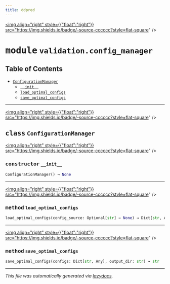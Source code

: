 ```yaml
---
title: ddpred
---
```


<a href="https://github.com/drothermel/%24%7BREPO%7D/blob/main/src/ddpred/validation/config_manager.py"><img align="right" style={{"float":"right"}} src="https://img.shields.io/badge/-source-cccccc?style=flat-square" /></a>

# <kbd>module</kbd> `validation.config_manager`



## Table of Contents
- [`ConfigurationManager`](./ddpred.validation.config_manager#class-configurationmanager)
	- [`__init__`](./ddpred.validation.config_manager#constructor---init--)
	- [`load_optimal_configs`](./ddpred.validation.config_manager#method-load-optimal-configs)
	- [`save_optimal_configs`](./ddpred.validation.config_manager#method-save-optimal-configs)




---

<a href="https://github.com/drothermel/%24%7BREPO%7D/blob/main/src/ddpred/validation/config_manager.py#L6"><img align="right" style={{"float":"right"}} src="https://img.shields.io/badge/-source-cccccc?style=flat-square" /></a>

## <kbd>class</kbd> `ConfigurationManager`



<a href="https://github.com/drothermel/%24%7BREPO%7D/blob/main/src/ddpred/validation/config_manager.py#L7"><img align="right" style={{"float":"right"}} src="https://img.shields.io/badge/-source-cccccc?style=flat-square" /></a>

### <kbd>constructor</kbd> `__init__`

```python
ConfigurationManager() → None
```







---

<a href="https://github.com/drothermel/%24%7BREPO%7D/blob/main/src/ddpred/validation/config_manager.py#L20"><img align="right" style={{"float":"right"}} src="https://img.shields.io/badge/-source-cccccc?style=flat-square" /></a>

### <kbd>method</kbd> `load_optimal_configs`

```python
load_optimal_configs(config_source: Optional[str] = None) → Dict[str, Any]
```




---

<a href="https://github.com/drothermel/%24%7BREPO%7D/blob/main/src/ddpred/validation/config_manager.py#L10"><img align="right" style={{"float":"right"}} src="https://img.shields.io/badge/-source-cccccc?style=flat-square" /></a>

### <kbd>method</kbd> `save_optimal_configs`

```python
save_optimal_configs(configs: Dict[str, Any], output_dir: str) → str
```







---

_This file was automatically generated via [lazydocs](https://github.com/ml-tooling/lazydocs)._

